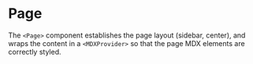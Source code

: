

# Page

The `<Page>` component establishes the page layout (sidebar, center), and wraps the content in a `<MDXProvider>` so
that the page MDX elements are correctly styled.

